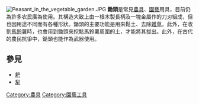 {{Expand language|1=en|time=2021-11-01T13:05:31+00:00}}
[[File:Peasant_in_the_vegetable_garden.JPG|thumb]]
'''鋤頭'''是常見[[農具|農具]]、[[園藝|園藝]]用具，目前仍為許多农民廣為使用。其構造大致上由一根木製長柄及一塊金屬作的刀刃組成，但也因用途不同而有各種形狀。鋤頭的主要功能是用來鬆土、去除[[雜草|雜草]]。此外，在收割[[馬鈴薯|馬鈴薯]]時，也會用到鋤頭來挖鬆馬鈴薯周圍的土，才能將其拔出。此外，在古代的農民抗爭中，鋤頭也能作為武器使用。

== 參見 ==
* [[耙|耙]]
* [[犁|犁]]

{{Authority control}}
{{用品小作品}}
{{園藝小作品}}
{{園藝工具}}

[[Category:農具|Category:農具]]
[[Category:園藝工具|Category:園藝工具]]